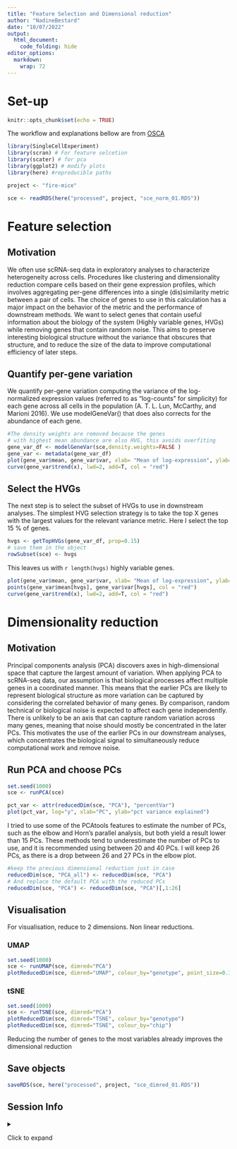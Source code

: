 ```yaml
---
title: "Feature Selection and Dimensional reduction"
author: "NadineBestard"
date: "10/07/2022"
output:
  html_document:
    code_folding: hide
editor_options: 
  markdown: 
    wrap: 72
---
```


# Set-up

```r
knitr::opts_chunk$set(echo = TRUE)
```


The workflow and explanations bellow are from [OSCA](https://bioconductor.org/books/release/OSCA/dimensionality-reduction.html)

```r
library(SingleCellExperiment)
library(scran) # For feature selcetion
library(scater) # for pca
library(ggplot2) # modify plots
library(here) #reproducible paths
```

```r
project <- "fire-mice"
```

```r
sce <- readRDS(here("processed", project, "sce_norm_01.RDS"))
```

# Feature selection

## Motivation

We often use scRNA-seq data in exploratory analyses to characterize heterogeneity across cells. Procedures like clustering and dimensionality reduction compare cells based on their gene expression profiles, which involves aggregating per-gene differences into a single (dis)similarity metric between a pair of cells. The choice of genes to use in this calculation has a major impact on the behavior of the metric and the performance of downstream methods. We want to select genes that contain useful information about the biology of the system (Highly variable genes, HVGs) while removing genes that contain random noise. This aims to preserve interesting biological structure without the variance that obscures that structure, and to reduce the size of the data to improve computational efficiency of later steps.

## Quantify per-gene variation

We quantify per-gene variation computing the variance of the log-normalized expression values (referred to as "log-counts" for simplicity) for each gene across all cells in the population (A. T. L. Lun, McCarthy, and Marioni 2016). We use modelGeneVar() that does also corrects for the abundance of each gene.

```r
#The density weights are removed because the genes
# with highest mean abundance are also HVG, this avoids overfiting
gene_var_df <- modelGeneVar(sce,density.weights=FALSE )
gene_var <- metadata(gene_var_df)
plot(gene_var$mean, gene_var$var, xlab= "Mean of log-expression", ylab= "Variance of log-expression")
curve(gene_var$trend(x), lwd=2, add=T, col = "red")
```

## Select the HVGs

The next step is to select the subset of HVGs to use in downstream analyses. The simplest HVG selection strategy is to take the top X genes with the largest values for the relevant variance metric. Here I select the top 15 % of genes.

```r
hvgs <- getTopHVGs(gene_var_df, prop=0.15)
# save them in the object
rowSubset(sce) <- hvgs
```

This leaves us with `r length(hvgs)` highly variable genes.

```r
plot(gene_var$mean, gene_var$var, xlab= "Mean of log-expression", ylab= "Variance of log-expression")
points(gene_var$mean[hvgs], gene_var$var[hvgs], col = "red")
curve(gene_var$trend(x), lwd=2, add=T, col = "red")
```

# Dimensionality reduction

## Motivation
Principal components analysis (PCA) discovers axes in high-dimensional space that capture the largest amount of variation. When applying PCA to scRNA-seq data, our assumption is that biological processes affect multiple genes in a coordinated manner. This means that the earlier PCs are likely to represent biological structure as more variation can be captured by considering the correlated behavior of many genes. By comparison, random technical or biological noise is expected to affect each gene independently. There is unlikely to be an axis that can capture random variation across many genes, meaning that noise should mostly be concentrated in the later PCs. This motivates the use of the earlier PCs in our downstream analyses, which concentrates the biological signal to simultaneously reduce computational work and remove noise.



## Run PCA and choose PCs
```r
set.seed(1000)
sce <- runPCA(sce)
```

```r
pct_var <- attr(reducedDim(sce, "PCA"), "percentVar")
plot(pct_var, log="y", xlab="PC", ylab="pct variance explained")
```


I tried to use some of the PCAtools features to estimate
the number of PCs, such as the elbow and  Horn's parallel analysis, but both yield a result lower than 15 PCs. These 
methods tend to underestimate the number of PCs to use, and 
it is recommended using between 20 and 40 PCs. 
I will keep 26 PCs, as there is a drop between 26 and 27 PCs in 
the elbow plot. 

```r
#keep the previous dimensional reduction just in case
reducedDim(sce, "PCA_all") <- reducedDim(sce, "PCA")
# And replace the default PCA with the reduced PCs
reducedDim(sce, "PCA") <- reducedDim(sce, "PCA")[,1:26]
```

## Visualisation
For visualisation, reduce to 2 dimensions. Non linear reductions.

### UMAP
```r
set.seed(1000)
sce <- runUMAP(sce, dimred="PCA")
plotReducedDim(sce, dimred="UMAP", colour_by="genotype", point_size=0.1, point_alpha = 0.3)
```

### tSNE
```r
set.seed(1000)
sce <- runTSNE(sce, dimred="PCA")
plotReducedDim(sce, dimred="TSNE", colour_by="genotype")
plotReducedDim(sce, dimred="TSNE", colour_by="chip")
```

Reducing the number of genes to the most variables already improves the dimensional reduction

## Save objects
```r
saveRDS(sce, here("processed", project, "sce_dimred_01.RDS"))
```

## Session Info

<details>

<summary>

Click to expand

</summary>

```r
sessionInfo()
```

</details>
